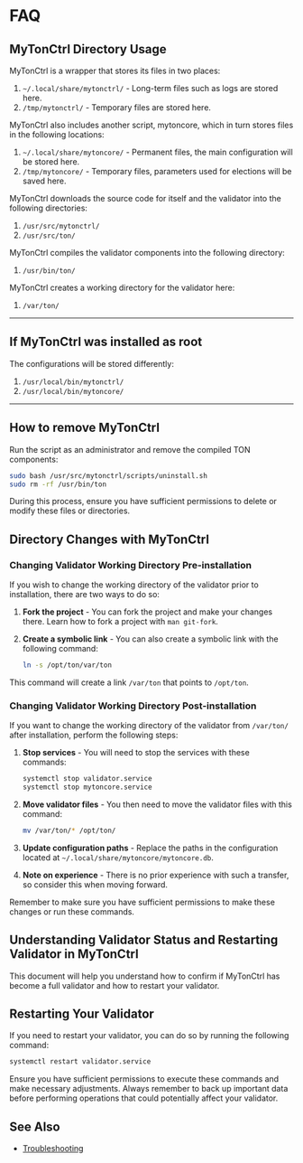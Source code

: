 # FAQ

## MyTonCtrl Directory Usage

MyTonCtrl is a wrapper that stores its files in two places:

1. `~/.local/share/mytonctrl/` - Long-term files such as logs are stored here.
2. `/tmp/mytonctrl/` - Temporary files are stored here.

MyTonCtrl also includes another script, mytoncore, which in turn stores files in the following locations:

1. `~/.local/share/mytoncore/` - Permanent files, the main configuration will be stored here.
2. `/tmp/mytoncore/` - Temporary files, parameters used for elections will be saved here.

MyTonCtrl downloads the source code for itself and the validator into the following directories:

1. `/usr/src/mytonctrl/`
2. `/usr/src/ton/`

MyTonCtrl compiles the validator components into the following directory:

1. `/usr/bin/ton/`

MyTonCtrl creates a working directory for the validator here:

1. `/var/ton/`

---

## If MyTonCtrl was installed as root

The configurations will be stored differently:

1. `/usr/local/bin/mytonctrl/`
2. `/usr/local/bin/mytoncore/`

---

## How to remove MyTonCtrl

Run the script as an administrator and remove the compiled TON components:

```bash
sudo bash /usr/src/mytonctrl/scripts/uninstall.sh
sudo rm -rf /usr/bin/ton
```

During this process, ensure you have sufficient permissions to delete or modify these files or directories.


## Directory Changes with MyTonCtrl

### Changing Validator Working Directory Pre-installation

If you wish to change the working directory of the validator prior to installation, there are two ways to do so:

1. **Fork the project** - You can fork the project and make your changes there. Learn how to fork a project with `man git-fork`.
2. **Create a symbolic link** - You can also create a symbolic link with the following command:

    ```bash
    ln -s /opt/ton/var/ton
    ```
This command will create a link `/var/ton` that points to `/opt/ton`.

### Changing Validator Working Directory Post-installation

If you want to change the working directory of the validator from `/var/ton/` after installation, perform the following steps:

1. **Stop services** - You will need to stop the services with these commands:

    ```bash
    systemctl stop validator.service
    systemctl stop mytoncore.service
    ```

2. **Move validator files** - You then need to move the validator files with this command:

    ```bash
    mv /var/ton/* /opt/ton/
    ```

3. **Update configuration paths** - Replace the paths in the configuration located at `~/.local/share/mytoncore/mytoncore.db`.

4. **Note on experience** - There is no prior experience with such a transfer, so consider this when moving forward.

Remember to make sure you have sufficient permissions to make these changes or run these commands.

## Understanding Validator Status and Restarting Validator in MyTonCtrl

This document will help you understand how to confirm if MyTonCtrl has become a full validator and how to restart your validator.

## Restarting Your Validator

If you need to restart your validator, you can do so by running the following command:

```bash
systemctl restart validator.service
```

Ensure you have sufficient permissions to execute these commands and make necessary adjustments. Always remember to back up important data before performing operations that could potentially affect your validator.

## See Also

* [Troubleshooting](/participate/run-nodes/nodes-troubleshooting)